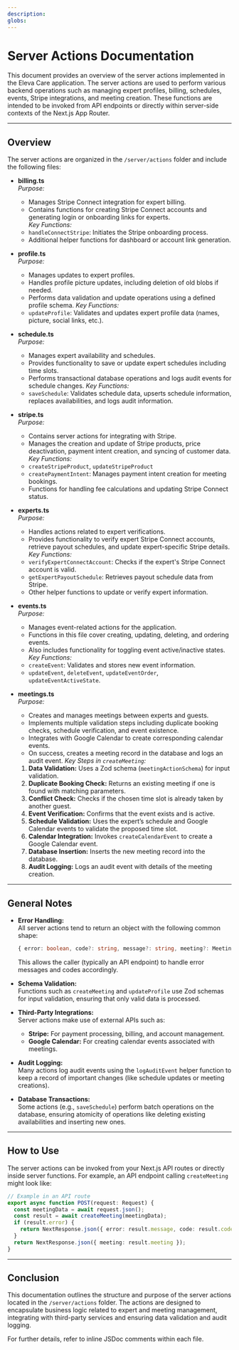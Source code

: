 ```yaml
---
description: 
globs: 
---
```

# Server Actions Documentation

This document provides an overview of the server actions implemented in the Eleva Care application. The server actions are used to perform various backend operations such as managing expert profiles, billing, schedules, events, Stripe integrations, and meeting creation. These functions are intended to be invoked from API endpoints or directly within server-side contexts of the Next.js App Router.

---
## Overview

The server actions are organized in the `/server/actions` folder and include the following files:

- **billing.ts**  
  *Purpose:*  
  - Manages Stripe Connect integration for expert billing.
  - Contains functions for creating Stripe Connect accounts and generating login or onboarding links for experts.  
  *Key Functions:*
  - `handleConnectStripe`: Initiates the Stripe onboarding process.
  - Additional helper functions for dashboard or account link generation.

- **profile.ts**  
  *Purpose:*  
  - Manages updates to expert profiles.
  - Handles profile picture updates, including deletion of old blobs if needed.
  - Performs data validation and update operations using a defined profile schema.
  *Key Functions:*
  - `updateProfile`: Validates and updates expert profile data (names, picture, social links, etc.).

- **schedule.ts**  
  *Purpose:*  
  - Manages expert availability and schedules.
  - Provides functionality to save or update expert schedules including time slots.
  - Performs transactional database operations and logs audit events for schedule changes.
  *Key Functions:*
  - `saveSchedule`: Validates schedule data, upserts schedule information, replaces availabilities, and logs audit information.

- **stripe.ts**  
  *Purpose:*  
  - Contains server actions for integrating with Stripe.
  - Manages the creation and update of Stripe products, price deactivation, payment intent creation, and syncing of customer data.
  *Key Functions:*
  - `createStripeProduct`, `updateStripeProduct`
  - `createPaymentIntent`: Manages payment intent creation for meeting bookings.
  - Functions for handling fee calculations and updating Stripe Connect status.

- **experts.ts**  
  *Purpose:*  
  - Handles actions related to expert verifications.
  - Provides functionality to verify expert Stripe Connect accounts, retrieve payout schedules, and update expert-specific Stripe details.
  *Key Functions:*
  - `verifyExpertConnectAccount`: Checks if the expert's Stripe Connect account is valid.
  - `getExpertPayoutSchedule`: Retrieves payout schedule data from Stripe.
  - Other helper functions to update or verify expert information.

- **events.ts**  
  *Purpose:*  
  - Manages event-related actions for the application.
  - Functions in this file cover creating, updating, deleting, and ordering events.
  - Also includes functionality for toggling event active/inactive states.
  *Key Functions:*
  - `createEvent`: Validates and stores new event information.
  - `updateEvent`, `deleteEvent`, `updateEventOrder`, `updateEventActiveState`.

- **meetings.ts**  
  *Purpose:*  
  - Creates and manages meetings between experts and guests.
  - Implements multiple validation steps including duplicate booking checks, schedule verification, and event existence.
  - Integrates with Google Calendar to create corresponding calendar events.
  - On success, creates a meeting record in the database and logs an audit event.
  *Key Steps in `createMeeting`:*
  1. **Data Validation:** Uses a Zod schema (`meetingActionSchema`) for input validation.
  2. **Duplicate Booking Check:** Returns an existing meeting if one is found with matching parameters.
  3. **Conflict Check:** Checks if the chosen time slot is already taken by another guest.
  4. **Event Verification:** Confirms that the event exists and is active.
  5. **Schedule Validation:** Uses the expert’s schedule and Google Calendar events to validate the proposed time slot.
  6. **Calendar Integration:** Invokes `createCalendarEvent` to create a Google Calendar event.
  7. **Database Insertion:** Inserts the new meeting record into the database.
  8. **Audit Logging:** Logs an audit event with details of the meeting creation.

---
## General Notes

- **Error Handling:**  
  All server actions tend to return an object with the following common shape:
  ```typescript
  { error: boolean, code?: string, message?: string, meeting?: Meeting }
  ```
  This allows the caller (typically an API endpoint) to handle error messages and codes accordingly.

- **Schema Validation:**  
  Functions such as `createMeeting` and `updateProfile` use Zod schemas for input validation, ensuring that only valid data is processed.

- **Third-Party Integrations:**  
  Server actions make use of external APIs such as:
  - **Stripe:** For payment processing, billing, and account management.
  - **Google Calendar:** For creating calendar events associated with meetings.

- **Audit Logging:**  
  Many actions log audit events using the `logAuditEvent` helper function to keep a record of important changes (like schedule updates or meeting creations).

- **Database Transactions:**  
  Some actions (e.g., `saveSchedule`) perform batch operations on the database, ensuring atomicity of operations like deleting existing availabilities and inserting new ones.

---
## How to Use

The server actions can be invoked from your Next.js API routes or directly inside server functions. For example, an API endpoint calling `createMeeting` might look like:

```typescript
// Example in an API route
export async function POST(request: Request) {
  const meetingData = await request.json();
  const result = await createMeeting(meetingData);
  if (result.error) {
    return NextResponse.json({ error: result.message, code: result.code }, { status: 400 });
  }
  return NextResponse.json({ meeting: result.meeting });
}
```

---
## Conclusion

This documentation outlines the structure and purpose of the server actions located in the `/server/actions` folder. The actions are designed to encapsulate business logic related to expert and meeting management, integrating with third-party services and ensuring data validation and audit logging.

For further details, refer to inline JSDoc comments within each file.